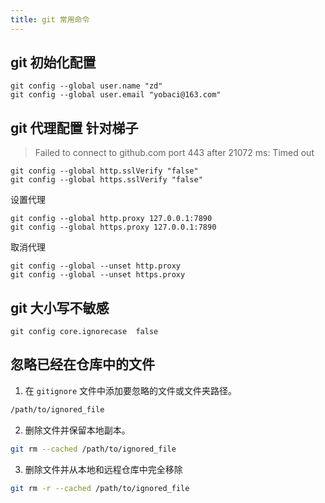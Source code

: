 ```yaml
---
title: git 常用命令
---
```


## git 初始化配置

```shell
git config --global user.name "zd"
git config --global user.email "yobaci@163.com"
```

## git 代理配置 针对梯子

> Failed to connect to github.com port 443 after 21072 ms: Timed out

```shell
git config --global http.sslVerify "false"
git config --global https.sslVerify "false"

```

设置代理

```shell
git config --global http.proxy 127.0.0.1:7890
git config --global https.proxy 127.0.0.1:7890

```
取消代理

```shell
git config --global --unset http.proxy
git config --global --unset https.proxy
```

## git 大小写不敏感

```shell
git config core.ignorecase  false
```

## 忽略已经在仓库中的文件

1. 在 `gitignore` 文件中添加要忽略的文件或文件夹路径。

```bash title=".gitignore"
/path/to/ignored_file
```

2. 删除文件并保留本地副本。

```bash
git rm --cached /path/to/ignored_file
```

3. 删除文件并从本地和远程仓库中完全移除

```bash
git rm -r --cached /path/to/ignored_file
```
